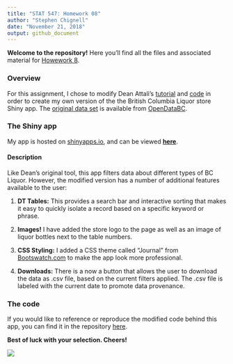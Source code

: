 ```yaml
---
title: "STAT 547: Homework 08"
author: "Stephen Chignell"
date: "November 21, 2018"
output: github_document
---
```


**Welcome to the repository!** Here you'll find all the files and associated material for [Howework 8](http://stat545.com/Classroom/assignments/hw08/hw08.html). 

### Overview
For this assignment, I chose to modify Dean Attali's [tutorial](https://deanattali.com/blog/building-shiny-apps-tutorial/) and [code](https://deanattali.com/blog/building-shiny-apps-tutorial/#12-final-shiny-app-code) in order to create my own version of the the British Columbia Liquor store Shiny app. The [original data set](http://www.opendatabc.ca/dataset/bc-liquor-store-product-price-list-current-prices) is available from [OpenDataBC](http://www.opendatabc.ca/).


### The Shiny app
My app is hosted on [shinyapps.io](https://www.shinyapps.io), and can be viewed [**here**](https://smc-test-shiny.shinyapps.io/British_Columbia_Liquor_Prices/).

#### Description

Like Dean's original tool, this app filters data about different types of BC Liquor. However, the modified version has a number of additional features available to the user:

1. **DT Tables:** This provides a search bar and interactive sorting that makes it easy to quickly isolate a record based on a specific keyword or phrase.

2. **Images!** I have added the store logo to the page as well as an image of liquor bottles next to the table numbers. 

3. **CSS Styling:** I added a CSS theme called "Journal" from [Bootswatch.com](https://bootswatch.com/) to make the app look more professional. 

4. **Downloads:** There is a now a button that allows the user to download the data as .csv file, based on the current filters applied. The .csv file is labeled with the current date to promote data provenance.


### The code
If you would like to reference or reproduce the modified code behind this app, you can find it in the repository [here](https://github.com/STAT545-UBC-students/hw08-schignel/blob/master/bcl/app.R).



**Best of luck with your selection. Cheers!** 

![](https://media.giphy.com/media/RLfDm4jtYWt68/giphy.gif)

